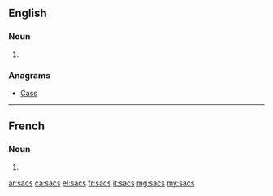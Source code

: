 ==English==

===Noun===
{{head|en|plural}}

# {{plural of|sac|lang=en}}

===Anagrams===
* [[Cass#English|Cass]]

----

==French==

===Noun===
{{head|fr|plural|g=m}}

# {{plural of|sac|lang=fr}}

[[ar:sacs]]
[[ca:sacs]]
[[el:sacs]]
[[fr:sacs]]
[[it:sacs]]
[[mg:sacs]]
[[my:sacs]]